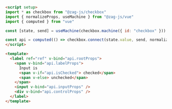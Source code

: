 ```md
<script setup>
import * as checkbox from "@zag-js/checkbox"
import { normalizeProps, useMachine } from "@zag-js/vue"
import { computed } from "vue"

const [state, send] = useMachine(checkbox.machine({ id: "checkbox" }))

const api = computed(() => checkbox.connect(state.value, send, normalizeProps))
</script>

<template>
  <label ref="ref" v-bind="api.rootProps">
    <span v-bind="api.labelProps">
      Input is
      <span v-if="api.isChecked"> checked</span>
      <span v-else> unchecked</span>
    </span>
    <input v-bind="api.inputProps" />
    <div v-bind="api.controlProps" />
  </label>
</template>
```
